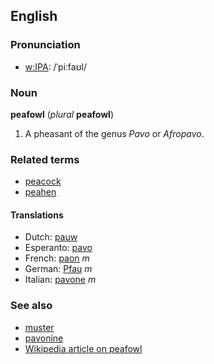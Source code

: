 ==English==
===Pronunciation===
*[[w:IPA]]: /ˈpiːfaʊl/

===Noun===
'''peafowl''' (''plural'' '''peafowl''')<!--the plural is the same as the singular-->

#A pheasant of the genus ''Pavo'' or ''Afropavo''.

===Related terms===
*[[peacock]]
*[[peahen]]

====Translations====
*Dutch: [[pauw]]
*Esperanto: [[pavo#Esperanto|pavo]]
*French: [[paon]] ''m''
*German: [[Pfau]] ''m''
*Italian: [[pavone]] ''m''

===See also===
*[[muster]]<!--purported collective term-->
*[[pavonine]]<!--related adjective-->
*[[w:peafowl|Wikipedia article on peafowl]]